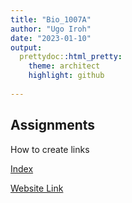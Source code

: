 ```yaml
---
title: "Bio_1007A"
author: "Ugo Iroh"
date: "2023-01-10"
output:
  prettydoc::html_pretty:
    theme: architect
    highlight: github 
    
---
```


## Assignments 

How to create links

[Index](index.html)

[Website Link](https://www.amazon.com)
